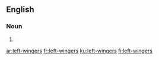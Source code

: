 {{also|leftwingers}}
==English==

===Noun===
{{head|en|noun plural form}}

# {{plural of|left-winger|lang=en}}

[[ar:left-wingers]]
[[fr:left-wingers]]
[[ku:left-wingers]]
[[fi:left-wingers]]